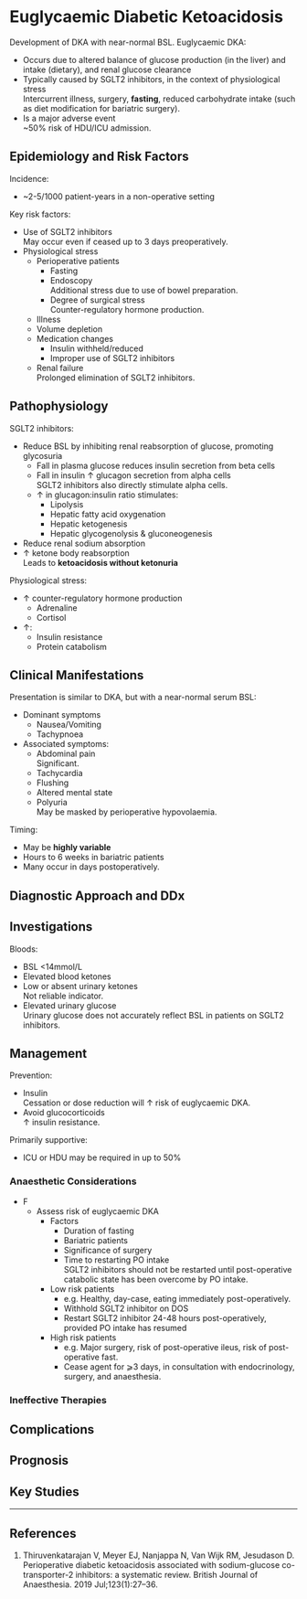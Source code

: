 # Euglycaemic Diabetic Ketoacidosis


Development of DKA with near-normal BSL. Euglycaemic DKA:

* Occurs due to altered balance of glucose production (in the liver) and intake (dietary), and renal glucose clearance
* Typically caused by SGLT2 inhibitors, in the context of physiological stress  
Intercurrent illness, surgery, **fasting**, reduced carbohydrate intake (such as diet modification for bariatric surgery).
* Is a major adverse event  
~50% risk of HDU/ICU admission.


## Epidemiology and Risk Factors

Incidence:

* ~2-5/1000 patient-years in a non-operative setting


Key risk factors:

* Use of SGLT2 inhibitors  
May occur even if ceased up to 3 days preoperatively.
* Physiological stress
	* Perioperative patients
		* Fasting
		* Endoscopy  
		Additional stress due to use of bowel preparation.
		* Degree of surgical stress  
		Counter-regulatory hormone production.
	* Illness
	* Volume depletion
	* Medication changes
		* Insulin withheld/reduced
		* Improper use of SGLT2 inhibitors
	* Renal failure  
	Prolonged elimination of SGLT2 inhibitors.

## Pathophysiology

SGLT2 inhibitors:

* Reduce BSL by inhibiting renal reabsorption of glucose, promoting glycosuria
	* Fall in plasma glucose reduces insulin secretion from beta cells
	* Fall in insulin ↑ glucagon secretion from alpha cells  
	SGLT2 inhibitors also directly stimulate alpha cells.
	* ↑ in glucagon:insulin ratio stimulates:
		* Lipolysis
		* Hepatic fatty acid oxygenation
		* Hepatic ketogenesis
		* Hepatic glycogenolysis & gluconeogenesis
* Reduce renal sodium absorption
* ↑ ketone body reabsorption  
Leads to **ketoacidosis without ketonuria**


Physiological stress:

* ↑ counter-regulatory hormone production
	* Adrenaline
	* Cortisol
* ↑:
	* Insulin resistance
	* Protein catabolism

## Clinical Manifestations

Presentation is similar to DKA, but with a near-normal serum BSL:

* Dominant symptoms
	* Nausea/Vomiting
	* Tachypnoea
* Associated symptoms:
	* Abdominal pain  
	Significant.
	* Tachycardia
	* Flushing
	* Altered mental state
	* Polyuria  
	May be masked by perioperative hypovolaemia.


Timing:

* May be **highly variable**
* Hours to 6 weeks in bariatric patients
* Many occur in days postoperatively.


## Diagnostic Approach and DDx

## Investigations

Bloods:

* BSL <14mmol/L
* Elevated blood ketones
* Low or absent urinary ketones  
Not reliable indicator.
* Elevated urinary glucose  
Urinary glucose does not accurately reflect BSL in patients on SGLT2 inhibitors.

## Management

Prevention:

* Insulin  
Cessation or dose reduction will ↑ risk of euglycaemic DKA.
* Avoid glucocorticoids  
↑ insulin resistance.

Primarily supportive:

* ICU or HDU may be required in up to 50%

### Anaesthetic Considerations

* F
	* Assess risk of euglycaemic DKA
		* Factors
			* Duration of fasting
			* Bariatric patients
			* Significance of surgery
			* Time to restarting PO intake  
			SGLT2 inhibitors should not be restarted until post-operative catabolic state has been overcome by PO intake.
		* Low risk patients
			* e.g. Healthy, day-case, eating immediately post-operatively.
			* Withhold SGLT2 inhibitor on DOS  
			* Restart SGLT2 inhibitor 24-48 hours post-operatively, provided PO intake has resumed
		* High risk patients
			* e.g. Major surgery, risk of post-operative ileus, risk of post-operative fast.
			* Cease agent for ⩾3 days, in consultation with endocrinology, surgery, and anaesthesia.

### Ineffective Therapies

## Complications

## Prognosis

## Key Studies


---

## References

1. Thiruvenkatarajan V, Meyer EJ, Nanjappa N, Van Wijk RM, Jesudason D. Perioperative diabetic ketoacidosis associated with sodium-glucose co-transporter-2 inhibitors: a systematic review. British Journal of Anaesthesia. 2019 Jul;123(1):27–36. 

